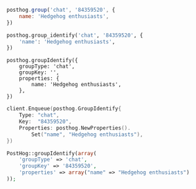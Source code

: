 <MultiLanguage>

```js
posthog.group('chat', '84359520', {
    name: 'Hedgehog enthusiasts',
})
```

```python
posthog.group_identify('chat', '84359520', {
    'name': 'Hedgehog enthusiasts',
})
```

```node
posthog.groupIdentify({
    groupType: 'chat',
    groupKey: '',
    properties: {
        name: 'Hedgehog enthusiasts',
    },
})
```

```go
client.Enqueue(posthog.GroupIdentify{
    Type: "chat",
    Key:  "84359520",
    Properties: posthog.NewProperties().
        Set("name", "Hedgehog enthusiasts"),
})
```

```php
PostHog::groupIdentify(array(
    'groupType' => 'chat',
    'groupKey' => '84359520',
    'properties' => array("name" => "Hedgehog enthusiasts")
));
```

</MultiLanguage>
